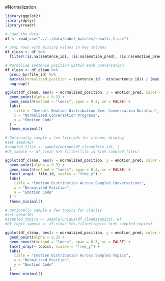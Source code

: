 


#Normalization
```r
library(ggplot2)
library(dplyr)
library(readr)

# Load the data
df <- read_csv("../../data/babel_batches/results_1.csv")

# Drop rows with missing values in key columns
df_clean <- df %>%
  filter(!is.na(sentence_id), !is.na(emotion_pred), !is.na(emotion_pred_name))

# Normalize sentence position within each conversation
df_clean <- df_clean %>%
  group_by(file_id) %>%
  mutate(normalized_position = (sentence_id - min(sentence_id)) / (max(sentence_id) - min(sentence_id))) %>%
  ungroup()
```


```r

ggplot(df_clean, aes(x = normalized_position, y = emotion_pred, color = emotion_pred_name)) +
  geom_point(alpha = 0.3) +
  geom_smooth(method = "loess", span = 0.3, se = FALSE) +
  labs(
    title = "Overall Emotion Distribution Over Conversation Duration",
    x = "Normalized Conversation Progress",
    y = "Emotion Code"
  ) +
  theme_minimal()


```


```r
# Optionally sample a few file_ids for cleaner display
#set.seed(42)
#sampled_files <- sample(unique(df_clean$file_id), )
#df_sample <- df_clean %>% filter(file_id %in% sampled_files)

ggplot(df_clean, aes(x = normalized_position, y = emotion_pred, color = emotion_pred_name)) +
  geom_point(alpha = 0.3) +
  geom_smooth(method = "loess", span = 0.3, se = FALSE) +
  facet_wrap(~ file_id, scales = "free_y") +
  labs(
    title = "Emotion Distribution Across Sampled Conversations",
    x = "Normalized Position",
    y = "Emotion Code"
  ) +
  theme_minimal()

```


```r

# Optionally sample a few topics for clarity
#set.seed(42)
#sampled_topics <- sample(unique(df_clean$topics), 8)
#df_topic_sample <- df_clean %>% filter(topics %in% sampled_topics)

ggplot(df_clean, aes(x = normalized_position, y = emotion_pred, color = emotion_pred_name)) +
  geom_point(alpha = 0.3) +
  geom_smooth(method = "loess", span = 0.3, se = FALSE) +
  facet_wrap(~ topics, scales = "free_y") +
  labs(
    title = "Emotion Distribution Across Sampled Topics",
    x = "Normalized Position",
    y = "Emotion Code"
  ) +
  theme_minimal()


```


